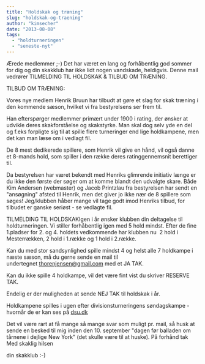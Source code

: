 ```yaml
---
title: "Holdskak og træning"
slug: "holdskak-og-traening"
author: "kimsecher"
date: "2013-08-08"
tags: 
  - "holdturneringen"
  - "seneste-nyt"
---
```


Ærede medlemmer ;-) Det har været en lang og forhåbentlig god sommer for dig og din skakklub har ikke lidt nogen vandskade, heldigvis. Denne mail vedrører TILMELDING TIL HOLDSKAK & TILBUD OM TRÆNING.

TILBUD OM TRÆNING:

Vores nye medlem Henrik Bruun har tilbudt at gøre et slag for skak træning i den kommende sæson, hvilket vi fra bestyrelsens ser frem til.

Han efterspørger medlemmer primært under 1900 i rating, der ønsker at udvikle deres skakforståelse og skakstyrke. Man skal dog selv yde en del og f.eks forpligte sig til at spille flere turneringer end lige holdkampene, men det kan man læse om i vedlagt fil.

De 8 mest dedikerede spillere, som Henrik vil give en hånd, vil også danne et 8-mands hold, som spiller i den række deres ratinggennemsnit berettiger til.

Da bestyrelsen har været bekendt med Henriks glimrende initiativ længe er du ikke den første der søger om at komme blandt den udvalgte skare. Både Kim Andersen (webmaster) og Jacob Printzlau fra bestyrelsen har sendt en "ansøgning" afsted til Henrik, men det giver jo ikke nær de 8 spillere som søges! Jeg/klubben håber mange vil tage godt imod Henriks tilbud, for tilbudet er ganske seriøst - se vedlagte fil.

TILMELDING TIL HOLDSKAKIgen i år ønsker klubben din deltagelse til holdturneringen. Vi stiller forhåbentlig igen med 5 hold mindst. Efter de fine 1.pladser for 2. og 4. holdets vedkommende har klubben nu  2 hold i Mesterrækken, 2 hold i 1.række og 1 hold i 2.række.

Kan du med stor sandsynlighed spille mindst 4 og helst alle 7 holdkampe i næste sæson, må du gerne sende en mail til undertegnet [thorenjensen@gmail.com](mailto:thorenjensen@gmail.com) med et JA TAK.

Kan du ikke spille 4 holdkampe, vil det være fint vist du skriver RESERVE TAK.

Endelig er der muligheden at sende NEJ TAK til holdskak i år.

Holdkampene spilles i ugen efter divisionsturneringens søndagskampe - hvornår de er kan ses på [dsu.dk](http://dsu.dk/)

Det vil være rart at få mange så mange svar som muligt pr. mail, så husk at sende en besked til mig inden den 10. september "dagen før balladen om tårnene i dejlige New York" (det skulle være til at huske). På forhånd tak Med skaklig hilsen

din skakklub :-)
